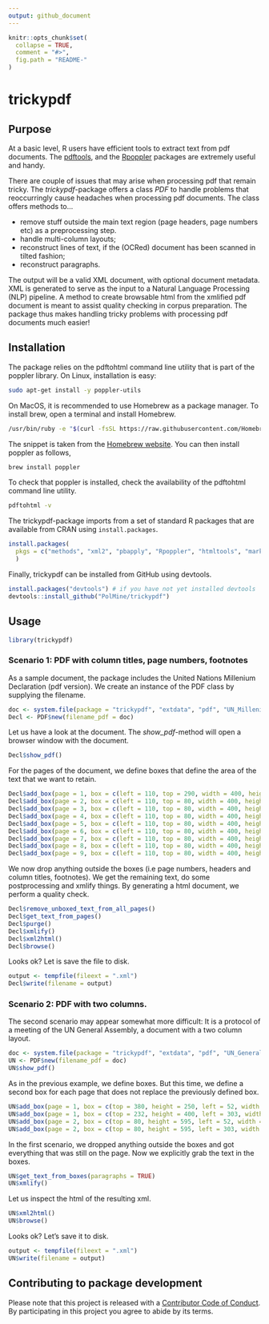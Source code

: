 ```yaml
---
output: github_document
---
```


<!-- README.md is generated from README.Rmd. Please edit that file -->

```r
knitr::opts_chunk$set(
  collapse = TRUE,
  comment = "#>",
  fig.path = "README-"
)
```

# trickypdf

## Purpose

At a basic level, R users have efficient tools to extract text from pdf documents.
The [pdftools](https://CRAN.R-project.org/package=pdftools), and the [Rpoppler](https://CRAN.R-project.org/package=Rpoppler) packages are extremely useful and handy.

There are couple of issues that may arise when processing pdf that remain tricky. The *trickypdf*-package offers a class *PDF* to handle problems that reoccurringly cause headaches when processing pdf
documents. The class offers methods to...

  * remove stuff outside the main text region (page headers, page numbers etc) as a preprocessing step. 
  * handle multi-column layouts;
  * reconstruct lines of text, if the (OCRed) document has been scanned in tilted fashion;
  * reconstruct paragraphs.

The output will be a valid XML document, with optional document metadata. XML
is generated to serve as the input to a Natural Language Processing (NLP) pipeline. A method to 
create browsable html from the xmlified pdf document is meant to assist quality checking in 
corpus preparation. The package thus makes handling tricky problems with processing pdf
documents much easier!

## Installation

The package relies on the pdftohtml command line utility that is part of the poppler library.
On Linux, installation is easy:

```sh
sudo apt-get install -y poppler-utils
```

On MacOS, it is recommended to use Homebrew as a package manager. To install brew, open a terminal
and install Homebrew.

```sh
/usr/bin/ruby -e "$(curl -fsSL https://raw.githubusercontent.com/Homebrew/install/master/install)"
```

The snippet is taken from the [Homebrew website](https://brew.sh). You can then install poppler as 
follows,

```sh
brew install poppler
```

To check that poppler is installed, check the availability of the pdftohtml command line utility.

```sh
pdftohtml -v
```

The trickypdf-package imports from a set of standard R packages that are available from CRAN using 
`install.packages`.

```r
install.packages(
  pkgs = c("methods", "xml2", "pbapply", "Rpoppler", "htmltools", "markdown", "stringi", "plyr")
  )
```

Finally, trickypdf can be installed from GitHub using devtools.

```r
install.packages("devtools") # if you have not yet installed devtools
devtools::install_github("PolMine/trickypdf")
```


## Usage

```r
library(trickypdf)
```

### Scenario 1: PDF with column titles, page numbers, footnotes

As a sample document, the package includes the United Nations Millenium Declaration (pdf version).
We create an instance of the PDF class by supplying the filename.

```r
doc <- system.file(package = "trickypdf", "extdata", "pdf", "UN_Millenium_Declaration.pdf")
Decl <- PDF$new(filename_pdf = doc)
```

Let us have a look at the document. The *show_pdf*-method will open a browser window with the document.

```r
Decl$show_pdf()
```

For the pages of the document, we define boxes that define the area of the text that we want to
retain.

```r
Decl$add_box(page = 1, box = c(left = 110, top = 290, width = 400, height = 415))
Decl$add_box(page = 2, box = c(left = 110, top = 80, width = 400, height = 644))
Decl$add_box(page = 3, box = c(left = 110, top = 80, width = 400, height = 580))
Decl$add_box(page = 4, box = c(left = 110, top = 80, width = 400, height = 570))
Decl$add_box(page = 5, box = c(left = 110, top = 80, width = 400, height = 550))
Decl$add_box(page = 6, box = c(left = 110, top = 80, width = 400, height = 515))
Decl$add_box(page = 7, box = c(left = 110, top = 80, width = 400, height = 550))
Decl$add_box(page = 8, box = c(left = 110, top = 80, width = 400, height = 580))
Decl$add_box(page = 9, box = c(left = 110, top = 80, width = 400, height = 290))
```

We now drop anything outside the boxes (i.e page numbers, headers and column titles, footnotes). We
get the remaining text, do some postprocessing and xmlify things. By generating a html document, 
we perform a quality check.

```r
Decl$remove_unboxed_text_from_all_pages()
Decl$get_text_from_pages()
Decl$purge()
Decl$xmlify()
Decl$xml2html()
Decl$browse()
```

Looks ok? Let is save the file to disk.

```r
output <- tempfile(fileext = ".xml")
Decl$write(filename = output)
```


### Scenario 2: PDF with two columns. 

The second scenario may appear somewhat more difficult: It is a protocol of a meeting of
the UN General Assembly, a document with a two column layout.

```r
doc <- system.file(package = "trickypdf", "extdata", "pdf", "UN_GeneralAssembly_2016.pdf")
UN <- PDF$new(filename_pdf = doc)
UN$show_pdf()
```

As in the previous example, we define boxes. But this time, we define a second box for each
page that does not replace the previously defined box.

```r
UN$add_box(page = 1, box = c(top = 380, height = 250, left = 52, width = 255))
UN$add_box(page = 1, box = c(top = 232, height = 400, left = 303, width = 255), replace = FALSE)
UN$add_box(page = 2, box = c(top = 80, height = 595, left = 52, width = 255))
UN$add_box(page = 2, box = c(top = 80, height = 595, left = 303, width = 255), replace = FALSE)
```

In the first scenario, we dropped anything outside the boxes and got everything that was still on the
page. Now we explicitly grab the text in the boxes.

```r
UN$get_text_from_boxes(paragraphs = TRUE)
UN$xmlify()
```

Let us inspect the html of the resulting xml.

```r
UN$xml2html()
UN$browse()
```

Looks ok? Let's save it to disk.

```r
output <- tempfile(fileext = ".xml")
UN$write(filename = output)
```


## Contributing to package development

Please note that this project is released with a [Contributor Code of Conduct](CONDUCT.md). By participating in this project you agree to abide by its terms.